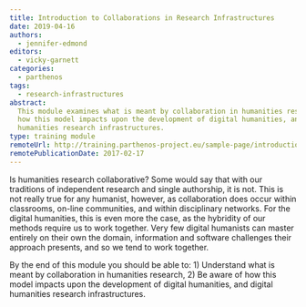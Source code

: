 ```yaml
---
title: Introduction to Collaborations in Research Infrastructures
date: 2019-04-16
authors:
  - jennifer-edmond
editors:
  - vicky-garnett
categories:
  - parthenos
tags:
  - research-infrastructures
abstract:
  This module examines what is meant by collaboration in humanities research and
  how this model impacts upon the development of digital humanities, and digital
  humanities research infrastructures.
type: training module
remoteUrl: http://training.parthenos-project.eu/sample-page/introduction-to-collaboration-in-research-infrastructures/
remotePublicationDate: 2017-02-17
---
```


Is humanities research collaborative? Some would say that with our traditions of
independent research and single authorship, it is not. This is not really true
for any humanist, however, as collaboration does occur within classrooms,
on-line communities, and within disciplinary networks. For the digital
humanities, this is even more the case, as the hybridity of our methods require
us to work together. Very few digital humanists can master entirely on their own
the domain, information and software challenges their approach presents, and so
we tend to work together.

By the end of this module you should be able to: 1) Understand what is meant by
collaboration in humanities research, 2) Be aware of how this model impacts upon
the development of digital humanities, and digital humanities research
infrastructures.

<CTA
  title="Interested in learning more?"
  subtitle="Check out Introduction to Collaborations in Research Infrastructures on PARTHENOS"
  url="http://training.parthenos-project.eu/sample-page/introduction-to-collaboration-in-research-infrastructures/"
/>
